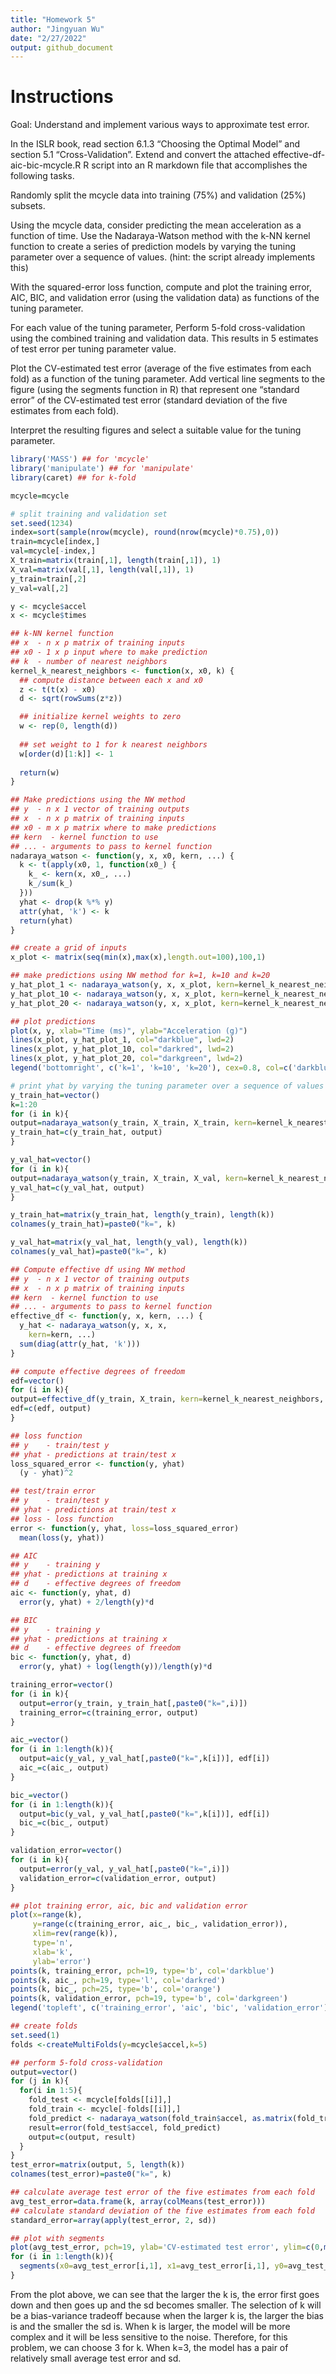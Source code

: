 ```yaml
---
title: "Homework 5"
author: "Jingyuan Wu"
date: "2/27/2022"
output: github_document
---
```


# Instructions
Goal: Understand and implement various ways to approximate test error.

In the ISLR book, read section 6.1.3 “Choosing the Optimal Model” and section 5.1 “Cross-Validation”. Extend and convert the attached effective-df-aic-bic-mcycle.R R script into an R markdown file that accomplishes the following tasks.

Randomly split the mcycle data into training (75%) and validation (25%) subsets.

Using the mcycle data, consider predicting the mean acceleration as a function of time. Use the Nadaraya-Watson method with the k-NN kernel function to create a series of prediction models by varying the tuning parameter over a sequence of values. (hint: the script already implements this)

With the squared-error loss function, compute and plot the training error, AIC, BIC, and validation error (using the validation data) as functions of the tuning parameter.

For each value of the tuning parameter, Perform 5-fold cross-validation using the combined training and validation data. This results in 5 estimates of test error per tuning parameter value.

Plot the CV-estimated test error (average of the five estimates from each fold) as a function of the tuning parameter. Add vertical line segments to the figure (using the segments function in R) that represent one “standard error” of the CV-estimated test error (standard deviation of the five estimates from each fold).

Interpret the resulting figures and select a suitable value for the tuning parameter.

```r
library('MASS') ## for 'mcycle'
library('manipulate') ## for 'manipulate'
library(caret) ## for k-fold

mcycle=mcycle

# split training and validation set
set.seed(1234)
index=sort(sample(nrow(mcycle), round(nrow(mcycle)*0.75),0))
train=mcycle[index,]
val=mcycle[-index,]
X_train=matrix(train[,1], length(train[,1]), 1)
X_val=matrix(val[,1], length(val[,1]), 1)
y_train=train[,2]
y_val=val[,2]
```


```r
y <- mcycle$accel
x <- mcycle$times

## k-NN kernel function
## x  - n x p matrix of training inputs
## x0 - 1 x p input where to make prediction
## k  - number of nearest neighbors
kernel_k_nearest_neighbors <- function(x, x0, k) {
  ## compute distance between each x and x0
  z <- t(t(x) - x0)
  d <- sqrt(rowSums(z*z))

  ## initialize kernel weights to zero
  w <- rep(0, length(d))
  
  ## set weight to 1 for k nearest neighbors
  w[order(d)[1:k]] <- 1
  
  return(w)
}

## Make predictions using the NW method
## y  - n x 1 vector of training outputs
## x  - n x p matrix of training inputs
## x0 - m x p matrix where to make predictions
## kern  - kernel function to use
## ... - arguments to pass to kernel function
nadaraya_watson <- function(y, x, x0, kern, ...) {
  k <- t(apply(x0, 1, function(x0_) {
    k_ <- kern(x, x0_, ...)
    k_/sum(k_)
  }))
  yhat <- drop(k %*% y)
  attr(yhat, 'k') <- k
  return(yhat)
}

## create a grid of inputs 
x_plot <- matrix(seq(min(x),max(x),length.out=100),100,1)

## make predictions using NW method for k=1, k=10 and k=20
y_hat_plot_1 <- nadaraya_watson(y, x, x_plot, kern=kernel_k_nearest_neighbors, k=1)
y_hat_plot_10 <- nadaraya_watson(y, x, x_plot, kern=kernel_k_nearest_neighbors, k=10)
y_hat_plot_20 <- nadaraya_watson(y, x, x_plot, kern=kernel_k_nearest_neighbors, k=20)

## plot predictions
plot(x, y, xlab="Time (ms)", ylab="Acceleration (g)")
lines(x_plot, y_hat_plot_1, col="darkblue", lwd=2) 
lines(x_plot, y_hat_plot_10, col="darkred", lwd=2) 
lines(x_plot, y_hat_plot_20, col="darkgreen", lwd=2) 
legend('bottomright', c('k=1', 'k=10', 'k=20'), cex=0.8, col=c('darkblue', 'darkred', 'darkgreen'), bty='n', lty=1)
```


```r
# print yhat by varying the tuning parameter over a sequence of values
y_train_hat=vector()
k=1:20
for (i in k){
output=nadaraya_watson(y_train, X_train, X_train, kern=kernel_k_nearest_neighbors, i)
y_train_hat=c(y_train_hat, output)
}

y_val_hat=vector()
for (i in k){
output=nadaraya_watson(y_train, X_train, X_val, kern=kernel_k_nearest_neighbors, i)
y_val_hat=c(y_val_hat, output)
}

y_train_hat=matrix(y_train_hat, length(y_train), length(k))
colnames(y_train_hat)=paste0("k=", k)

y_val_hat=matrix(y_val_hat, length(y_val), length(k))
colnames(y_val_hat)=paste0("k=", k)

## Compute effective df using NW method
## y  - n x 1 vector of training outputs
## x  - n x p matrix of training inputs
## kern  - kernel function to use
## ... - arguments to pass to kernel function
effective_df <- function(y, x, kern, ...) {
  y_hat <- nadaraya_watson(y, x, x,
    kern=kern, ...)
  sum(diag(attr(y_hat, 'k')))
}

## compute effective degrees of freedom
edf=vector()
for (i in k){
output=effective_df(y_train, X_train, kern=kernel_k_nearest_neighbors, i)
edf=c(edf, output)
}

## loss function
## y    - train/test y
## yhat - predictions at train/test x
loss_squared_error <- function(y, yhat)
  (y - yhat)^2

## test/train error
## y    - train/test y
## yhat - predictions at train/test x
## loss - loss function
error <- function(y, yhat, loss=loss_squared_error)
  mean(loss(y, yhat))

## AIC
## y    - training y
## yhat - predictions at training x
## d    - effective degrees of freedom
aic <- function(y, yhat, d)
  error(y, yhat) + 2/length(y)*d

## BIC
## y    - training y
## yhat - predictions at training x
## d    - effective degrees of freedom
bic <- function(y, yhat, d)
  error(y, yhat) + log(length(y))/length(y)*d

training_error=vector()
for (i in k){
  output=error(y_train, y_train_hat[,paste0("k=",i)])
  training_error=c(training_error, output)
}

aic_=vector()
for (i in 1:length(k)){
  output=aic(y_val, y_val_hat[,paste0("k=",k[i])], edf[i])
  aic_=c(aic_, output)
}

bic_=vector()
for (i in 1:length(k)){
  output=bic(y_val, y_val_hat[,paste0("k=",k[i])], edf[i])
  bic_=c(bic_, output)
}

validation_error=vector()
for (i in k){
  output=error(y_val, y_val_hat[,paste0("k=",i)])
  validation_error=c(validation_error, output)
}

## plot training error, aic, bic and validation error
plot(x=range(k),
     y=range(c(training_error, aic_, bic_, validation_error)),
     xlim=rev(range(k)),
     type='n',
     xlab='k',
     ylab='error')
points(k, training_error, pch=19, type='b', col='darkblue')
points(k, aic_, pch=19, type='l', col='darkred')
points(k, bic_, pch=25, type='b', col='orange')
points(k, validation_error, pch=19, type='b', col='darkgreen')
legend('topleft', c('training_error', 'aic', 'bic', 'validation_error'), pch=c(19,19,25,19), cex=0.8, col=c('darkblue', 'darkred', 'orange', 'darkgreen'), bty='n', lty=c(2,1,2,2))
```


```r
## create folds
set.seed(1)
folds <-createMultiFolds(y=mcycle$accel,k=5)

## perform 5-fold cross-validation
output=vector()
for (j in k){
  for(i in 1:5){  
    fold_test <- mcycle[folds[[i]],]
    fold_train <- mcycle[-folds[[i]],]
    fold_predict <- nadaraya_watson(fold_train$accel, as.matrix(fold_train$times), as.matrix(fold_test$times), kern=kernel_k_nearest_neighbors, j)
    result=error(fold_test$accel, fold_predict)
    output=c(output, result)
  }
}  
test_error=matrix(output, 5, length(k))
colnames(test_error)=paste0("k=", k)
```


```r
## calculate average test error of the five estimates from each fold
avg_test_error=data.frame(k, array(colMeans(test_error)))
## calculate standard deviation of the five estimates from each fold
standard_error=array(apply(test_error, 2, sd))

## plot with segments
plot(avg_test_error, pch=19, ylab='CV-estimated test error', ylim=c(0,max(avg_test_error)+max(standard_error[i])))
for (i in 1:length(k)){
  segments(x0=avg_test_error[i,1], x1=avg_test_error[i,1], y0=avg_test_error[i,2]+standard_error[i], y1=avg_test_error[i,2]-standard_error[i], lwd = 2)
}
```

From the plot above, we can see that the larger the k is, the error first goes down and then goes up and the sd becomes smaller. The selection of k will be a bias-variance tradeoff because when the larger k is, the larger the bias is and the smaller the sd is. When k is larger, the model will be more complex and it will be less sensitive to the noise. Therefore, for this problem, we can choose 3 for k. When k=3, the model has a pair of relatively small average test error and sd.
